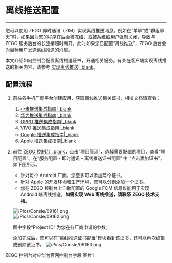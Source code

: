 # 离线推送配置

- - -

您可以使用 ZEGO 即时通讯（ZIM）实现离线推送消息。例如在“单聊”或“群组聊天”时，如果因为您的程序在后台被冻结、或被系统或用户强制关闭，导致与 ZEGO 服务后台的长连接超时断开，此时如果您已配置“离线推送”，ZEGO 后台会为目标用户发送离线推送的消息。

本文介绍如何控制台配置离线推送证书，开通相关服务。有关在客户端实现离线推送的相关内容，请参考 [实现离线推送\|_blank](#12729)。

## 配置流程

1. 前往各手机厂商平台创建应用，获取离线推送相关证书，相关文档请查看：
    1. [小米推送集成指南\|_blank](#12675)
    2. [华为推送集成指南\|_blank](#12752)
    3. [OPPO 推送集成指南\|_blank](#12731)
    4. [VIVO 推送集成指南\|_blank](#12668)
    5. [Google 推送集成指南\|_blank](#14869)
    6. [Apple 推送集成指南\|_blank](#14288)

2. 前往 [ZEGO 控制台\|_blank](https://console.zego.im/)，点击“项目管理”，选择需要配置的项目，查看“项目配置”。在“服务配置 - 即时通讯 - 离线推送证书配置” 中 “点击添加证书”，如下图所示。

    <div class="mk-warning">

    - 针对每个 Android 厂商，您至多可以添加两个证书。
    - 针对 Apple 的开发环境和生产环境，您可以分别添加一个证书。
    - 您在 ZEGO 控制台上自助配置的 Google FCM 信息仅能用于实现 Android 端离线推送。**如需实现 Web 离线推送，请联系 ZEGO 技术支持。**
    </div>

    ![/Pics/Consle/09161.png](http://doc.oa.zego.im/Pics/Consle/09161.png)   
    ![/Pics/Consle/09162.png](http://doc.oa.zego.im/Pics/Consle/push_certificate.jpeg)

    <div class="mk-hint">

    图中字段“Project ID” 为您在各厂商申请的参数。
    </div>

    添加完成后，您可以在“离线推送证书配置”模块看到该证书，还可以再次编辑或删除该证书。
    ![/Pics/Consle/09163.png](http://doc.oa.zego.im/Pics/Consle/09163.png)


ZEGO 控制台对应华为官网控制台字段
图片1
